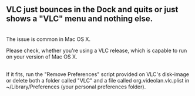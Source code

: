 

== VLC just bounces in the Dock and quits or just shows a "VLC" menu and nothing else.  ==

<br>The issue is common in Mac OS&nbsp;X. 

Please check, whether you're using a VLC release, which is capable to run on your version of Mac OS X. 

<br> 

If it fits, run the "Remove Preferences" script provided on VLC's disk-image or delete both a folder called "VLC" and a file called org.videolan.vlc.plist in ~/Library/Preferences (your personal preferences folder).<br> 

<br> 

{{VSG}}